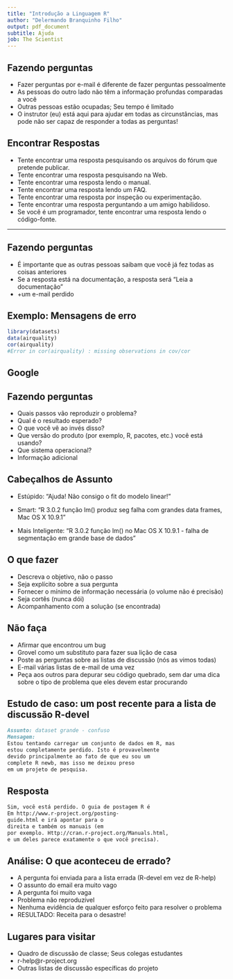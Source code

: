 ```yaml
---
title: "Introdução a Linguagem R"
author: "Delermando Branquinho Filho"
output: pdf_document
subtitle: Ajuda
job: The Scientist
---
```


## Fazendo perguntas

- Fazer perguntas por e-mail é diferente de fazer perguntas pessoalmente
- As pessoas do outro lado não têm a informação profundas comparadas a você
- Outras pessoas estão ocupadas; Seu tempo é limitado
- O instrutor (eu) está aqui para ajudar em todas as circunstâncias, mas pode não ser capaz de responder a todas as perguntas!



## Encontrar Respostas

- Tente encontrar uma resposta pesquisando os arquivos do fórum que pretende publicar.
- Tente encontrar uma resposta pesquisando na Web.
- Tente encontrar uma resposta lendo o manual.
- Tente encontrar uma resposta lendo um FAQ.
- Tente encontrar uma resposta por inspeção ou experimentação.
- Tente encontrar uma resposta perguntando a um amigo habilidoso.
- Se você é um programador, tente encontrar uma resposta lendo o código-fonte.

---
## Fazendo perguntas

- É importante que as outras pessoas saibam que você já fez todas as coisas anteriores
- Se a resposta está na documentação, a resposta será "Leia a documentação"
- +um e-mail perdido



## Exemplo: Mensagens de erro

```r
library(datasets) 
data(airquality) 
cor(airquality)
#Error in cor(airquality) : missing observations in cov/cor
```


## Google 

## Fazendo perguntas

- Quais passos vão reproduzir o problema?
- Qual é o resultado esperado?
- O que você vê ao invés disso?
- Que versão do produto (por exemplo, R, pacotes, etc.) você está usando?
- Que sistema operacional?
- Informação adicional



## Cabeçalhos de Assunto

- Estúpido: "Ajuda! Não consigo o fit do modelo linear!"

- Smart: "R 3.0.2 função lm() produz seg falha com grandes data frames, Mac OS X 10.9.1"

- Mais Inteligente: "R 3.0.2 função lm() no Mac OS X 10.9.1 - falha de segmentação em grande base de dados"



## O que fazer
- Descreva o objetivo, não o passo
- Seja explícito sobre a sua pergunta
- Fornecer o mínimo de informação necessária (o volume não é precisão)
- Seja cortês (nunca dói)
- Acompanhamento com a solução (se encontrada)



## Não faça
- Afirmar que encontrou um bug
- Grovel como um substituto para fazer sua lição de casa
- Poste as perguntas sobre as listas de discussão (nós as vimos todas)
- E-mail várias listas de e-mail de uma vez
- Peça aos outros para depurar seu código quebrado, sem dar uma dica sobre o tipo de problema que eles devem estar procurando

## Estudo de caso: um post recente para a lista de discussão R-devel

```markdown
Assunto: dataset grande - confuso
Mensagem:
Estou tentando carregar um conjunto de dados em R, mas
estou completamente perdido. Isto é provavelmente
devido principalmente ao fato de que eu sou um
complete R newb, mas isso me deixou preso
em um projeto de pesquisa.
```

## Resposta

```markdown
Sim, você está perdido. O guia de postagem R é
Em http://www.r-project.org/posting-
guide.html e irá apontar para o
direita e também os manuais (em
por exemplo. Http://cran.r-project.org/Manuals.html, 
e um deles parece exatamente o que você precisa).
```

## Análise: O que aconteceu de errado?

- A pergunta foi enviada para a lista errada (R-devel em vez de R-help)
- O assunto do email era muito vago
- A pergunta foi muito vaga
- Problema não reproduzível
- Nenhuma evidência de qualquer esforço feito para resolver o problema
- RESULTADO: Receita para o desastre!



## Lugares para visitar

- Quadro de discussão de classe; Seus colegas estudantes
- r-help@r-project.org
- Outras listas de discussão específicas do projeto

